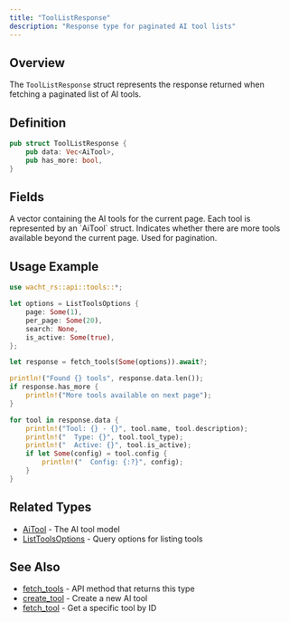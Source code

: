 ```yaml
---
title: "ToolListResponse"
description: "Response type for paginated AI tool lists"
---
```


## Overview

The `ToolListResponse` struct represents the response returned when fetching a paginated list of AI tools.

## Definition

```rust
pub struct ToolListResponse {
    pub data: Vec<AiTool>,
    pub has_more: bool,
}
```

## Fields

<ParamField path="data" type="Vec<AiTool>" required>
  A vector containing the AI tools for the current page. Each tool is represented by an `AiTool` struct.
</ParamField>

<ParamField path="has_more" type="bool" required>
  Indicates whether there are more tools available beyond the current page. Used for pagination.
</ParamField>

## Usage Example

```rust
use wacht_rs::api::tools::*;

let options = ListToolsOptions {
    page: Some(1),
    per_page: Some(20),
    search: None,
    is_active: Some(true),
};

let response = fetch_tools(Some(options)).await?;

println!("Found {} tools", response.data.len());
if response.has_more {
    println!("More tools available on next page");
}

for tool in response.data {
    println!("Tool: {} - {}", tool.name, tool.description);
    println!("  Type: {}", tool.tool_type);
    println!("  Active: {}", tool.is_active);
    if let Some(config) = tool.config {
        println!("  Config: {:?}", config);
    }
}
```

## Related Types

- [AiTool](/rust-sdk/types/ai-tool) - The AI tool model
- [ListToolsOptions](/rust-sdk/types/list-tools-options) - Query options for listing tools

## See Also

- [fetch_tools](/rust-sdk/api/fetch-tools) - API method that returns this type
- [create_tool](/rust-sdk/api/create-tool) - Create a new AI tool
- [fetch_tool](/rust-sdk/api/fetch-tool) - Get a specific tool by ID